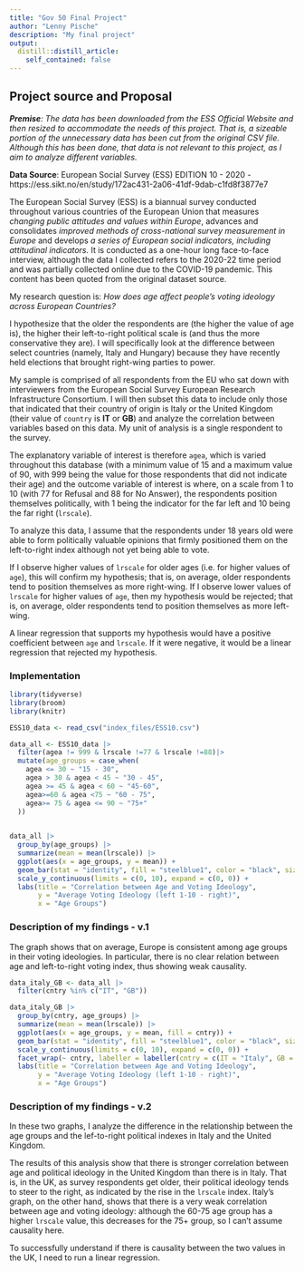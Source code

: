 ```yaml
---
title: "Gov 50 Final Project"
author: "Lenny Pische"
description: "My final project"
output:
  distill::distill_article:
    self_contained: false
---
```


<h2>Project source and Proposal</h2>

_**Premise**: The data has been downloaded from the ESS Official Website and then resized to accommodate the needs of this project. That is, a sizeable portion of the unnecessary data has been cut from the original CSV file. Although this has been done, that data is not relevant to this project, as I aim to analyze different variables._

**Data Source**: European Social Survey (ESS) EDITION 10 - 2020 - https://ess.sikt.no/en/study/172ac431-2a06-41df-9dab-c1fd8f3877e7 

The European Social Survey (ESS) is a biannual survey conducted throughout various countries of the European Union that measures _changing public attitudes and values within Europe_, advances and consolidates _improved methods of cross-national survey measurement in Europe_  and develops _a series of European social indicators, including attitudinal indicators._ It is conducted as a one-hour long face-to-face interview, although the data I collected refers to the 2020-22 time period and was partially collected online due to the COVID-19 pandemic. This content has been quoted from the original dataset source.

  My research question is: _How does age affect people's voting ideology across European Countries?_
  
  I hypothesize that the older the respondents are (the higher the value of age is), the higher their left-to-right political scale is (and thus the more conservative they are). I will specifically look at the difference between select countries (namely, Italy and Hungary) because they have recently held elections that brought right-wing parties to power.

   My sample is comprised of all respondents from the EU who sat down with interviewers from the European Social Survey European Research Infrastructure Consortium. I will then subset this data to include only those that indicated that their country of origin is Italy or the United Kingdom (their value of	`country` is **IT** or **GB**) and analyze the correlation between variables based on this data. My unit of analysis is a single respondent to the survey.
      
  The explanatory variable of interest is therefore `agea`, which is varied throughout this database (with a minimum value of 15 and a maximum value of 90, with 999 being the value for those respondents that did not indicate their age)  and the outcome variable of interest is where, on a scale from 1 to 10 (with 77 for Refusal and 88 for No Answer), the respondents position themselves politically, with 1 being the indicator for the far left and 10 being the far right (`lrscale`). 
      
  To analyze this data, I assume that the respondents under 18 years old were able to form politically valuable opinions that firmly positioned them on the left-to-right index although not yet being able to vote.
	    
   If I observe higher values of `lrscale` for older ages (i.e. for higher values of `age`), this will confirm my hypothesis; that is, on average, older respondents tend to position themselves as more right-wing. If I observe lower values of `lrscale` for higher values of `age`, then my hypothesis would be rejected; that is, on average, older respondents tend to position themselves as more left-wing.
      
 A linear regression that supports my hypothesis would have a positive coefficient between `age` and `lrscale`. If it were negative, it would be a linear regression that rejected my hypothesis.



<h3>Implementation</h3>

```r
library(tidyverse)
library(broom)
library(knitr)

ESS10_data <- read_csv("index_files/ESS10.csv")

data_all <- ESS10_data |>
  filter(agea != 999 & lrscale !=77 & lrscale !=88)|>
  mutate(age_groups = case_when(
    agea <= 30 ~ "15 - 30",
    agea > 30 & agea < 45 ~ "30 - 45",
    agea >= 45 & agea < 60 ~ "45-60",
    agea>=60 & agea <75 ~ "60 - 75",
    agea>= 75 & agea <= 90 ~ "75+"
  )) 
  

data_all |>
  group_by(age_groups) |>
  summarize(mean = mean(lrscale)) |>
  ggplot(aes(x = age_groups, y = mean)) +
  geom_bar(stat = "identity", fill = "steelblue1", color = "black", size = 1, width = .8) +
  scale_y_continuous(limits = c(0, 10), expand = c(0, 0)) +
  labs(title = "Correlation between Age and Voting Ideology",
       y = "Average Voting Ideology (left 1-10 - right)",
       x = "Age Groups")

```

<h3>Description of my findings - v.1</h3>

The graph shows that on average, Europe is consistent among age groups in their voting ideologies. In particular, there is no clear relation between age and left-to-right voting index, thus showing weak causality.


```r
data_italy_GB <- data_all |> 
  filter(cntry %in% c("IT", "GB"))

data_italy_GB |>
  group_by(cntry, age_groups) |>
  summarize(mean = mean(lrscale)) |>
  ggplot(aes(x = age_groups, y = mean, fill = cntry)) +
  geom_bar(stat = "identity", fill = "steelblue1", color = "black", size = 1, width = .8) +
  scale_y_continuous(limits = c(0, 10), expand = c(0, 0)) + 
  facet_wrap(~ cntry, labeller = labeller(cntry = c(IT = "Italy", GB = "United Kingdom"))) +
  labs(title = "Correlation between Age and Voting Ideology",
       y = "Average Voting Ideology (left 1-10 - right)",
       x = "Age Groups")

```
<h3>Description of my findings - v.2</h3>
In these two graphs, I analyze the difference in the relationship between the age groups and the lef-to-right political indexes in Italy and the United Kingdom. 

The results of this analysis show that there is stronger correlation between age and political ideology in the United Kingdom than there is in Italy. That is, in the UK, as survey respondents get older, their political ideology tends to steer to the right, as indicated by the rise in the `lrscale` index. Italy's graph, on the other hand, shows that there is a very weak correlation between age and voting ideology: although the 60-75 age group has a higher `lrscale` value, this decreases for the 75+ group, so I can't assume causality here. 

To successfully understand if there is causality between the two values in the UK, I need to run a linear regression.



